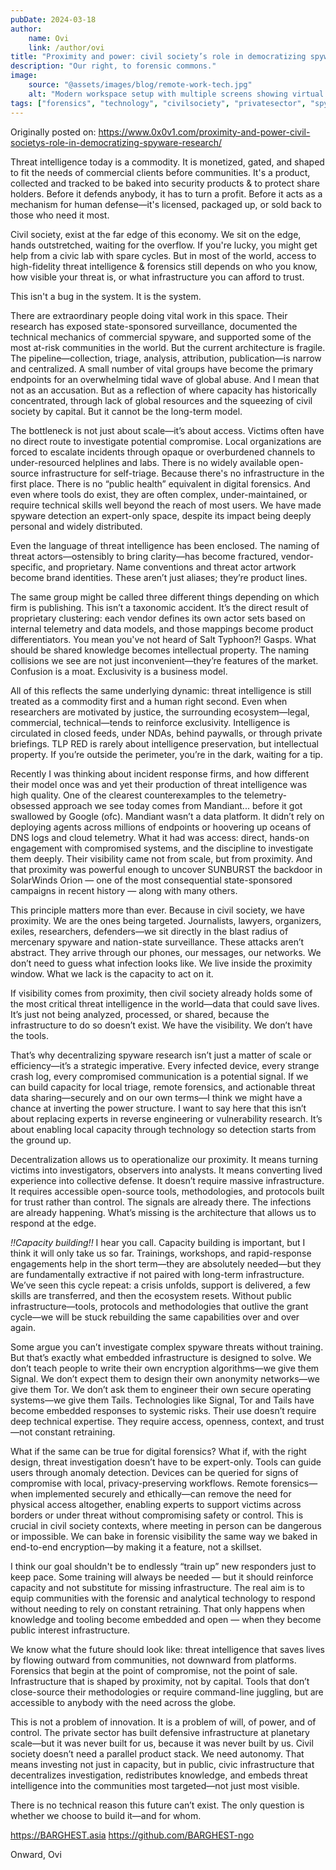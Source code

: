 ```yaml
---
pubDate: 2024-03-18
author:
    name: Ovi
    link: /author/ovi
title: "Proximity and power: civil society’s role in democratizing spyware research"
description: "Our right, to forensic commons."
image:
    source: "@assets/images/blog/remote-work-tech.jpg"
    alt: "Modern workspace setup with multiple screens showing virtual collaboration tools"
tags: ["forensics", "technology", "civilsociety", "privatesector", "spyware"]
---
```


Originally posted on: https://www.0x0v1.com/proximity-and-power-civil-societys-role-in-democratizing-spyware-research/

Threat intelligence today is a commodity. It is monetized, gated, and shaped to fit the needs of commercial clients before communities. It's a product, collected and tracked to be baked into security products & to protect share holders. Before it defends anybody, it has to turn a profit. Before it acts as a mechanism for human defense—it's licensed, packaged up, or sold back to those who need it most.

Civil society, exist at the far edge of this economy. We sit on the edge, hands outstretched, waiting for the overflow. If you're lucky, you might get help from a civic lab with spare cycles. But in most of the world, access to high-fidelity threat intelligence & forensics still depends on who you know, how visible your threat is, or what infrastructure you can afford to trust.

This isn't a bug in the system. It is the system.

There are extraordinary people doing vital work in this space. Their research has exposed state-sponsored surveillance, documented the technical mechanics of commercial spyware, and supported some of the most at-risk communities in the world. But the current architecture is fragile. The pipeline—collection, triage, analysis, attribution, publication—is narrow and centralized. A small number of vital groups have become the primary endpoints for an overwhelming tidal wave of global abuse. And I mean that not as an accusation. But as a reflection of where capacity has historically concentrated, through lack of global resources and the squeezing of civil society by capital. But it cannot be the long-term model.

The bottleneck is not just about scale—it’s about access. Victims often have no direct route to investigate potential compromise. Local organizations are forced to escalate incidents through opaque or overburdened channels to under-resourced helplines and labs. There is no widely available open-source infrastructure for self-triage. Because there's no infrastructure in the first place. There is no “public health” equivalent in digital forensics. And even where tools do exist, they are often complex, under-maintained, or require technical skills well beyond the reach of most users. We have made spyware detection an expert-only space, despite its impact being deeply personal and widely distributed.

Even the language of threat intelligence has been enclosed. The naming of threat actors—ostensibly to bring clarity—has become fractured, vendor-specific, and proprietary. Name conventions and threat actor artwork become brand identities. These aren’t just aliases; they’re product lines. 

The same group might be called three different things depending on which firm is publishing. This isn’t a taxonomic accident. It’s the direct result of proprietary clustering: each vendor defines its own actor sets based on internal telemetry and data models, and those mappings become product differentiators. You mean you've not heard of Salt Typhoon?! Gasps. What should be shared knowledge becomes intellectual property. The naming collisions we see are not just inconvenient—they’re features of the market. Confusion is a moat. Exclusivity is a business model.

All of this reflects the same underlying dynamic: threat intelligence is still treated as a commodity first and a human right second. Even when researchers are motivated by justice, the surrounding ecosystem—legal, commercial, technical—tends to reinforce exclusivity. Intelligence is circulated in closed feeds, under NDAs, behind paywalls, or through private briefings. TLP RED is rarely about intelligence preservation, but intellectual property. If you’re outside the perimeter, you’re in the dark, waiting for a tip.

Recently I was thinking about incident response firms, and how different their model once was and yet their production of threat intelligence was high quality. One of the clearest counterexamples to the telemetry-obsessed approach we see today comes from Mandiant... before it got swallowed by Google (ofc). Mandiant wasn’t a data platform. It didn’t rely on deploying agents across millions of endpoints or hoovering up oceans of DNS logs and cloud telemetry. What it had was access: direct, hands-on engagement with compromised systems, and the discipline to investigate them deeply. Their visibility came not from scale, but from proximity. And that proximity was powerful enough to uncover SUNBURST the backdoor in SolarWinds Orion — one of the most consequential state-sponsored campaigns in recent history — along with many others.

This principle matters more than ever. Because in civil society, we have proximity. We are the ones being targeted. Journalists, lawyers, organizers, exiles, researchers, defenders—we sit directly in the blast radius of mercenary spyware and nation-state surveillance. These attacks aren’t abstract. They arrive through our phones, our messages, our networks. We don’t need to guess what infection looks like. We live inside the proximity window. What we lack is the capacity to act on it.

If visibility comes from proximity, then civil society already holds some of the most critical threat intelligence in the world—data that could save lives. It’s just not being analyzed, processed, or shared, because the infrastructure to do so doesn’t exist. We have the visibility. We don’t have the tools.

That’s why decentralizing spyware research isn’t just a matter of scale or efficiency—it’s a strategic imperative. Every infected device, every strange crash log, every compromised communication is a potential signal. If we can build capacity for local triage, remote forensics, and actionable threat data sharing—securely and on our own terms—I think we might have a chance at inverting the power structure. I want to say here that this isn’t about replacing experts in reverse engineering or vulnerability research. It’s about enabling local capacity through technology so detection starts from the ground up.

Decentralization allows us to operationalize our proximity. It means turning victims into investigators, observers into analysts. It means converting lived experience into collective defense. It doesn’t require massive infrastructure. It requires accessible open-source tools, methodologies, and protocols built for trust rather than control. The signals are already there. The infections are already happening. What’s missing is the architecture that allows us to respond at the edge.

*!!Capacity building!!* I hear you call. Capacity building is important, but I think it will only take us so far. Trainings, workshops, and rapid-response engagements help in the short term—they are absolutely needed—but they are fundamentally extractive if not paired with long-term infrastructure. We’ve seen this cycle repeat: a crisis unfolds, support is delivered, a few skills are transferred, and then the ecosystem resets. Without public infrastructure—tools, protocols and methodologies that outlive the grant cycle—we will be stuck rebuilding the same capabilities over and over again.

Some argue you can’t investigate complex spyware threats without training. But that’s exactly what embedded infrastructure is designed to solve. We don’t teach people to write their own encryption algorithms—we give them Signal. We don’t expect them to design their own anonymity networks—we give them Tor. We don’t ask them to engineer their own secure operating systems—we give them Tails. Technologies like Signal, Tor and Tails have become embedded responses to systemic risks. Their use doesn’t require deep technical expertise. They require access, openness, context, and trust—not constant retraining.

What if the same can be true for digital forensics? What if, with the right design, threat investigation doesn’t have to be expert-only. Tools can guide users through anomaly detection. Devices can be queried for signs of compromise with local, privacy-preserving workflows. Remote forensics—when implemented securely and ethically—can remove the need for physical access altogether, enabling experts to support victims across borders or under threat without compromising safety or control. This is crucial in civil society contexts, where meeting in person can be dangerous or impossible. We can bake in forensic visibility the same way we baked in end-to-end encryption—by making it a feature, not a skillset.

I think our goal shouldn't be to endlessly “train up” new responders just to keep pace. Some training will always be needed — but it should reinforce capacity and not substitute for missing infrastructure. The real aim is to equip communities with the forensic and analytical technology to respond without needing to rely on constant retraining. That only happens when knowledge and tooling become embedded and open — when they become public interest infrastructure.

We know what the future should look like: threat intelligence that saves lives by flowing outward from communities, not downward from platforms. Forensics that begin at the point of compromise, not the point of sale. Infrastructure that is shaped by proximity, not by capital. Tools that don’t close-source their methodologies or require command-line juggling, but are accessible to anybody with the need across the globe.

This is not a problem of innovation. It is a problem of will, of power, and of control. The private sector has built defensive infrastructure at planetary scale—but it was never built for us, because it was never built by us. Civil society doesn’t need a parallel product stack. We need autonomy. That means investing not just in capacity, but in public, civic infrastructure that decentralizes investigation, redistributes knowledge, and embeds threat intelligence into the communities most targeted—not just most visible.

There is no technical reason this future can’t exist. The only question is whether we choose to build it—and for whom.

https://BARGHEST.asia
https://github.com/BARGHEST-ngo

Onward,
Ovi